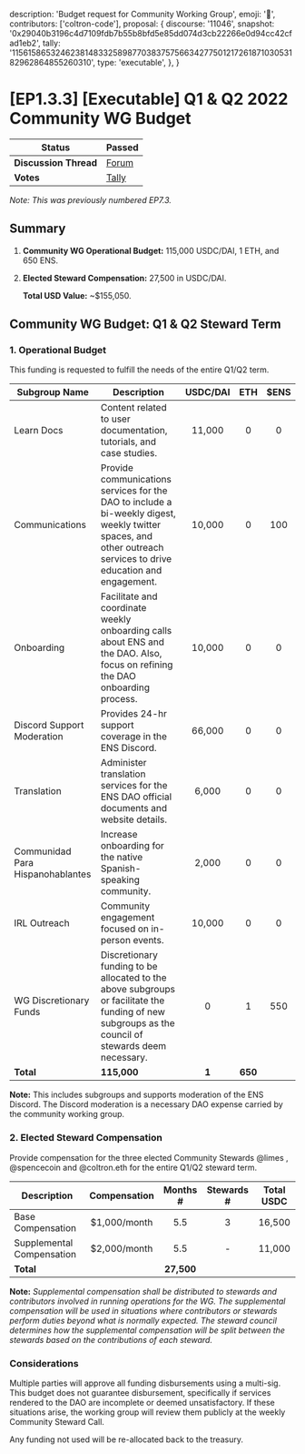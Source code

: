   description: 'Budget request for Community Working Group',
  emoji: '📗',
  contributors: ['coltron-code'],
  proposal: {
    discourse: '11046',
    snapshot:
      '0x29040b3196c4d7109fdb7b55b8bfd5e85dd074d3cb22266e0d94cc42cfad1eb2',
    tally:
      '115615865324623814833258987703837575663427750121726187103053182962864855260310',
    type: 'executable',
  },
}

# [EP1.3.3] [Executable] Q1 & Q2 2022 Community WG Budget

| **Status**            | Passed                                                                                                                         |
| --------------------- | ------------------------------------------------------------------------------------------------------------------------------ |
| **Discussion Thread** | [Forum](https://discuss.ens.domains/t/11046)                                                                                   |
| **Votes**             | [Tally](https://www.tally.xyz/gov/ens/proposal/115615865324623814833258987703837575663427750121726187103053182962864855260310) |

_Note: This was previously numbered EP7.3._

## Summary

1. **Community WG Operational Budget:** 115,000 USDC/DAI, 1 ETH, and 650 ENS.
2. **Elected Steward Compensation:** 27,500 in USDC/DAI.

   **Total USD Value:** \~$155,050.

## Community WG Budget: Q1 & Q2 Steward Term

### 1. Operational Budget

This funding is requested to fulfill the needs of the entire Q1/Q2 term.

| Subgroup Name                    | Description                                                                                                                                                      | USDC/DAI |   ETH   | $ENS |
| -------------------------------- | ---------------------------------------------------------------------------------------------------------------------------------------------------------------- | :------: | :-----: | :--: |
| Learn Docs                       | Content related to user documentation, tutorials, and case studies.                                                                                              |  11,000  |    0    |  0   |
| Communications                   | Provide communications services for the DAO to include a bi-weekly digest, weekly twitter spaces, and other outreach services to drive education and engagement. |  10,000  |    0    | 100  |
| Onboarding                       | Facilitate and coordinate weekly onboarding calls about ENS and the DAO. Also, focus on refining the DAO onboarding process.                                     |  10,000  |    0    |  0   |
| Discord Support Moderation       | Provides 24-hr support coverage in the ENS Discord.                                                                                                              |  66,000  |    0    |  0   |
| Translation                      | Administer translation services for the ENS DAO official documents and website details.                                                                          |  6,000   |    0    |  0   |
| Communidad Para Hispanohablantes | Increase onboarding for the native Spanish-speaking community.                                                                                                   |  2,000   |    0    |  0   |
| IRL Outreach                     | Community engagement focused on in-person events.                                                                                                                |  10,000  |    0    |  0   |
| WG Discretionary Funds           | Discretionary funding to be allocated to the above subgroups or facilitate the funding of new subgroups as the council of stewards deem necessary.               |    0     |    1    | 550  |
| **Total**                        | **115,000**                                                                                                                                                      |  **1**   | **650** |      |

**Note:** This includes subgroups and supports moderation of the ENS Discord. The Discord moderation is a necessary DAO expense carried by the community working group.

### 2. Elected Steward Compensation

Provide compensation for the three elected Community Stewards @limes , @spencecoin and @coltron.eth for the entire Q1/Q2 steward term.

| Description               | Compensation |  Months #  | Stewards # | Total USDC |
| ------------------------- | :----------: | :--------: | :--------: | :--------: |
| Base Compensation         | $1,000/month |    5.5     |     3      |   16,500   |
| Supplemental Compensation | $2,000/month |    5.5     |     -      |   11,000   |
| **Total**                 |              | **27,500** |            |            |

**Note:** _Supplemental compensation shall be distributed to stewards and contributors involved in running operations for the WG. The supplemental compensation will be used in situations where contributors or stewards perform duties beyond what is normally expected. The steward council determines how the supplemental compensation will be split between the stewards based on the contributions of each steward._

### Considerations

Multiple parties will approve all funding disbursements using a multi-sig. This budget does not guarantee disbursement, specifically if services rendered to the DAO are incomplete or deemed unsatisfactory. If these situations arise, the working group will review them publicly at the weekly Community Steward Call.

Any funding not used will be re-allocated back to the treasury.

